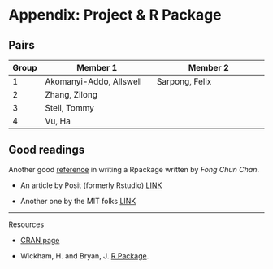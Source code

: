 # Appendix: Project & R Package

## Pairs

| Group | Member 1         | Member 2        |
|--------|--------------------------------|--------------------------------|
| 1      | Akomanyi-Addo, Allswell       | Sarpong, Felix               |
| 2      | Zhang, Zilong                  |                    |
| 3      | Stell, Tommy                  |                    |
| 4      | Vu, Ha                 |         |      



## Good readings

Another good [reference]([https://tinyheero.github.io/jekyll/update/2015/07/26/making-your-first-R-package.html]) in writing a Rpackage written by *Fong Chun Chan*.

* An article by Posit (formerly Rstudio) [LINK](https://docs.posit.co/ide/user/ide/guide/pkg-devel/writing-packages.html)

* Another one by the MIT folks [LINK](https://web.mit.edu/insong/www/pdf/rpackage_instructions.pdf)


------------------------------------------------------------------------

Resources

-   [CRAN page](https://cran.r-project.org/web/packages/distributions/index.html)

-   Wickham, H. and Bryan, J. [R Package](https://r-pkgs.org/).
